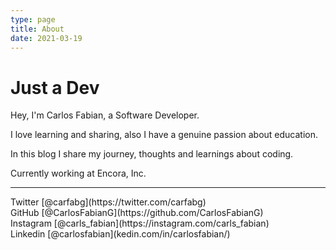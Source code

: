 ```yaml
---
type: page
title: About
date: 2021-03-19
---
```


# Just a Dev

Hey, I'm Carlos Fabian, a Software Developer.

I love learning and sharing, also I have a genuine passion about education.

In this blog I share my journey, thoughts and learnings about coding. 

Currently working at Encora, Inc.

---

<div>
  Twitter [@carfabg](https://twitter.com/carfabg)
  <br />
  GitHub [@CarlosFabianG](https://github.com/CarlosFabianG)
  <br />
  Instagram [@carls_fabian](https://instagram.com/carls_fabian)
  <br />
  Linkedin  [@carlosfabian](kedin.com/in/carlosfabian/)
</div>
